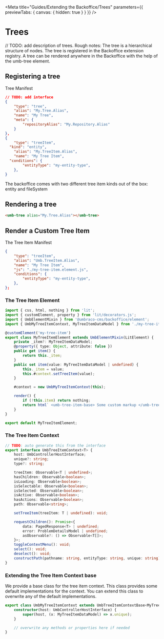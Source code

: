 
<Meta title="Guides/Extending the Backoffice/Trees" parameters={{ previewTabs: { canvas: { hidden: true } } }} />

# Trees

// TODO: add description of trees.
Rough notes:
The tree is a hierarchical structure of nodes. The tree is registered in the Backoffice extension registry. A tree can be rendered anywhere in the Backoffice with the help of the umb-tree element.

## Registering a tree

Tree Manifest

```json
// TODO: add interface
{
	"type": "tree",
	"alias": "My.Tree.Alias",
	"name": "My Tree",
	"meta": {
		"repositoryAlias": "My.Repository.Alias"
	}
},
{
	"type": "treeItem",
  "kind": "entity",
	"alias": "My.TreeItem.Alias",
	"name": "My Tree Item",
  "conditions": {
		"entityType": "my-entity-type",
	},
}
```

The backoffice comes with two different tree item kinds out of the box:
entity and fileSystem

## Rendering a tree

```html
<umb-tree alias="My.Tree.Alias"></umb-tree>
```

## Render a Custom Tree Item

The Tree Item Manifest

```json
{
	"type": "treeItem",
	"alias": "Umb.TreeItem.Alias",
	"name": "My Tree Item",
	"js": "./my-tree-item.element.js",
	"conditions": {
		"entityType": "my-entity-type",
	},
};
```

### The Tree Item Element

```typescript
import { css, html, nothing } from 'lit';
import { customElement, property } from 'lit/decorators.js';
import { UmbElementMixin } from '@umbraco-cms/backoffice/element';
import { UmbMyTreeItemContext, MyTreeItemDataModel } from './my-tree-item.context';

@customElement('my-tree-item')
export class MyTreeItemElement extends UmbElementMixin(LitElement) {
	private _item?: MyTreeItemDataModel;
	@property({ type: Object, attribute: false })
	public get item() {
		return this._item;
	}
	public set item(value: MyTreeItemDataModel | undefined) {
		this._item = value;
		this.#context.setTreeItem(value);
	}

	#context = new UmbMyTreeItemContext(this);

	render() {
		if (!this.item) return nothing;
		return html` <umb-tree-item-base> Some custom markup </umb-tree-item-base>`;
	}
}

export default MyTreeItemElement;
```

### The Tree Item Context

```typescript
// TODO: auto generate this from the interface
export interface UmbTreeItemContext<T> {
	host: UmbControllerHostInterface;
	unique?: string;
	type?: string;

	treeItem: Observable<T | undefined>;
	hasChildren: Observable<boolean>;
	isLoading: Observable<boolean>;
	isSelectable: Observable<boolean>;
	isSelected: Observable<boolean>;
	isActive: Observable<boolean>;
	hasActions: Observable<boolean>;
	path: Observable<string>;

	setTreeItem(treeItem: T | undefined): void;

	requestChildren(): Promise<{
		data: PagedResponse<T> | undefined;
		error: ProblemDetailsModel | undefined;
		asObservable?: () => Observable<T[]>;
	}>;
	toggleContextMenu(): void;
	select(): void;
	deselect(): void;
	constructPath(pathname: string, entityType: string, unique: string): string;
}
```

### Extending the Tree Item Context base

We provide a base class for the tree item context. This class provides some default implementations for the context. You can extend this class to overwrite any of the default implementations.

```typescript
export class UmbMyTreeItemContext extends UmbTreeItemContextBase<MyTreeItemDataModel> {
	constructor(host: UmbControllerHostInterface) {
		super(host, (x: MyTreeItemDataModel) => x.unique);
	}

	// overwrite any methods or properties here if needed
}
```
